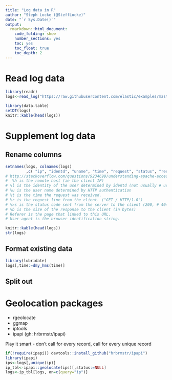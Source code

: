 ```yaml
---
title: "Log data in R"
author: "Steph Locke (@SteffLocke)"
date: "`r Sys.Date()`"
output: 
  rmarkdown::html_document: 
    code_folding: show
    number_sections: yes
    toc: yes
    toc_float: true
    toc_depth: 2
---
```



# Read log data
```r
library(readr)
logs<-read_log("https://raw.githubusercontent.com/elastic/examples/master/ELK_apache/apache_logs")

library(data.table)
setDT(logs)
knitr::kable(head(logs))
```

# Supplement log data
## Rename columns
```r
setnames(logs, colnames(logs)
         ,c( "ip", "identd", "uname", "time", "request", "status", "respsize", "referer", "agent"))
# http://stackoverflow.com/questions/9234699/understanding-apache-access-log
#  %h is the remote host (ie the client IP)
# %l is the identity of the user determined by identd (not usually # used since not reliable)
# %u is the user name determined by HTTP authentication
# %t is the time the request was received.
# %r is the request line from the client. ("GET / HTTP/1.0")
# %>s is the status code sent from the server to the client (200, # 404 etc.)
# %b is the size of the response to the client (in bytes)
# Referer is the page that linked to this URL.
# User-agent is the browser identification string.

knitr::kable(head(logs))
str(logs)
```

## Format existing data
```r
library(lubridate)
logs[,time:=dmy_hms(time)]
```

## Split out


# Geolocation packages
- rgeolocate
- ggmap
- iptools
- ipapi (gh: hrbrmstr/ipapi)

Play it smart - don't call for every record, call for every unique record

```r
if(!require(ipapi)) devtools::install_github("hrbrmstr/ipapi")
library(ipapi)
ips<-logs[,unique(ip)]
ip_tbl<-ipapi::geolocate(ips)[,status:=NULL]
logs<-ip_tbl[logs, on=c(query="ip")]
```